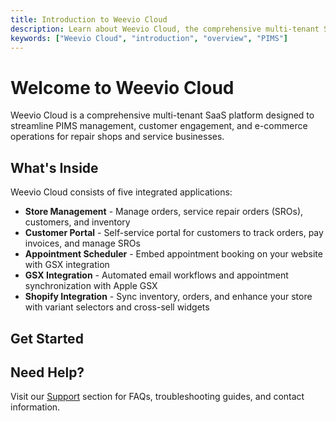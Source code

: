 ```yaml
---
title: Introduction to Weevio Cloud
description: Learn about Weevio Cloud, the comprehensive multi-tenant SaaS platform for PIMS management and integrations.
keywords: ["Weevio Cloud", "introduction", "overview", "PIMS"]
---
```


# Welcome to Weevio Cloud

Weevio Cloud is a comprehensive multi-tenant SaaS platform designed to streamline PIMS management, customer engagement, and e-commerce operations for repair shops and service businesses.

## What's Inside

Weevio Cloud consists of five integrated applications:

- **Store Management** - Manage orders, service repair orders (SROs), customers, and inventory
- **Customer Portal** - Self-service portal for customers to track orders, pay invoices, and manage SROs
- **Appointment Scheduler** - Embed appointment booking on your website with GSX integration
- **GSX Integration** - Automated email workflows and appointment synchronization with Apple GSX
- **Shopify Integration** - Sync inventory, orders, and enhance your store with variant selectors and cross-sell widgets

## Get Started

<CardGrid>
  <Card
    subtitle="Platform Overview"
    title="What is Weevio Cloud?"
    description="Learn about the platform's capabilities and features."
    href="/docs/introduction/what-is-weevio"
  />
  <Card
    subtitle="Quick Setup"
    title="Quick Start Guide"
    description="Get up and running with Weevio Cloud in minutes."
    href="/docs/introduction/quick-start"
  />
  <Card
    subtitle="Technical Details"
    title="System Requirements"
    description="Check the technical requirements for using Weevio Cloud."
    href="/docs/introduction/requirements"
  />
</CardGrid>

## Need Help?

Visit our [Support](/docs/support) section for FAQs, troubleshooting guides, and contact information.
